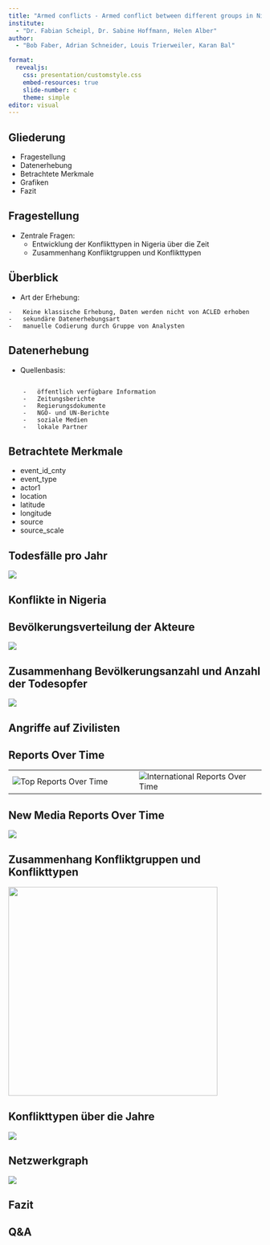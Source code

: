 ```yaml
---
title: "Armed conflicts - Armed conflict between different groups in Nigeria over time"
institute: 
  - "Dr. Fabian Scheipl, Dr. Sabine Hoffmann, Helen Alber"
author: 
  - "Bob Faber, Adrian Schneider, Louis Trierweiler, Karan Bal"

format:
  revealjs:
    css: presentation/customstyle.css
    embed-resources: true
    slide-number: c
    theme: simple
editor: visual
---
```


## Gliederung

-   Fragestellung
-   Datenerhebung
-   Betrachtete Merkmale
-   Grafiken
-   Fazit

## Fragestellung

-   Zentrale Fragen:
    -   Entwicklung der Konflikttypen in Nigeria über die Zeit
    -   Zusammenhang Konfliktgruppen und Konflikttypen

## Überblick

-   Art der Erhebung:

```         
-   Keine klassische Erhebung, Daten werden nicht von ACLED erhoben
-   sekundäre Datenerhebungsart
-   manuelle Codierung durch Gruppe von Analysten
```

## Datenerhebung

-   Quellenbasis:

```         

    -   öffentlich verfügbare Information
    -   Zeitungsberichte
    -   Regierungsdokumente
    -   NGO- und UN-Berichte
    -   soziale Medien
    -   lokale Partner
```

## Betrachtete Merkmale

-   event_id_cnty
-   event_type
-   actor1
-   location
-   latitude
-   longitude
-   source
-   source_scale

## Todesfälle pro Jahr

![](presentation graphs/louis todesfälle.png)

## Konflikte in Nigeria

## Bevölkerungsverteilung der Akteure

![](presentation graphs/Adrian Bevölkerungsverteilung.png)

## Zusammenhang Bevölkerungsanzahl und Anzahl der Todesopfer

![](presentation graphs/Adrian Zusammenhang bevölkerung tode.png)

## Angriffe auf Zivilisten

## Reports Over Time

::: {.wide-table .left-aligned-table}
|  |  |
|------------------------------------|------------------------------------|
| ![Top Reports Over Time](presentation/Reports_TopReports.png) | ![International Reports Over Time](presentation/Reports_InternationalReports.png) |
:::

## New Media Reports Over Time

![](presentation/Reports_NewMediaReports.png)

## Zusammenhang Konfliktgruppen und Konflikttypen

![](presentation graphs/Louis Zusammenhang Typen und Gruppen.png){width="416"}

## Konflikttypen über die Jahre

![](presentation graphs/Bob Konflikttypen über Zeit.png)

## Netzwerkgraph

![](presentation graphs/Adrian Netzwerke.png)

## Fazit

## Q&A
